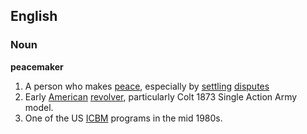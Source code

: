 ==English==
===Noun===
'''peacemaker'''
#A person who makes [[peace]], especially by [[settling]] [[dispute]]s
#Early [[American]] [[revolver]], particularly Colt 1873 Single Action Army model.
#One of the US [[ICBM]] programs in the mid 1980s.